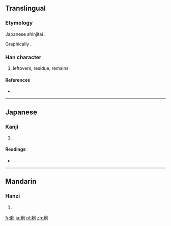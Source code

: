 {{also|剩}}
==Translingual==
===Etymology===
Japanese shinjitai {{Han simp|剩|f=乘|t=乗}}.

Graphically {{Han compound|乗|刀|alt2=刂}}.

===Han character===
{{Han char|rn=18|rad=刀|as=09|sn=11|four=|canj=竹廿中弓 (HTLN)|ids=⿰[[乗]][[刂]]}}

# leftovers, residue, remains

====References====
* {{Han ref|kx=0142.281|dkj=02107|dj=0323.010|hdz=10350.091|uh=5270|ud=21104}}

----

==Japanese==

===Kanji===
{{ja-kanji|grade=c|rs=刀09}}

# {{defn|lang=ja|sort=刀09}}

====Readings====
* {{ja-readings|on=[[じょう]] (jō)|kun=[[あまる]] (amaru), [[あまり]] (amari), [[あまつさえ]] (amatsusae)}}

----

==Mandarin==

===Hanzi===
{{cmn-hanzi|pin=[[shèng]] ([[sheng4]])|wg=sheng<sup>4</sup>}}

# {{defn|lang=cmn|sort=刀09}}

[[fr:剰]]
[[ja:剰]]
[[pl:剰]]
[[zh:剰]]